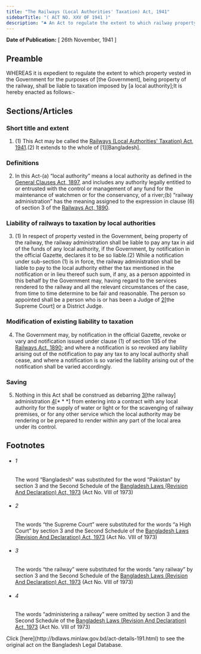 ```yaml
---
title: "The Railways (Local Authorities' Taxation) Act, 1941"
sidebarTitle: "( ACT NO. XXV OF 1941 )"
description: "♣ An Act to regulate the extent to which railway property shall be liable to taxation imposed by [a local authority]."
---
```


**Date of Publication:** [ 26th November, 1941 ]

## Preamble

WHEREAS it is expedient to regulate the extent to which property vested in the Government for the purposes of [the Government], being property of the railway, shall be liable to taxation imposed by [a local authority];It is hereby enacted as follows:-

## Sections/Articles

### Short title and extent

1. (1) This Act may be called the [Railways (Local Authorities' Taxation) Act, 1941](/laws/act-191 "Railways (Local Authorities").(2) It extends to the whole of [1][Bangladesh].

### Definitions

2. In this Act-(a) “local authority” means a local authority as defined in the [General Clauses Act, 1897](/laws/act-73 "General Clauses Act, 1897"), and includes any authority legally entitled to or entrusted with the control or management of any fund for the maintenance of watchmen or for the conservancy, of a river;(b) “railway administration” has the meaning assigned to the expression in clause (6) of section 3 of the [Railways Act, 1890](/laws/act-65 "Railways Act, 1890").

### Liability of railways to taxation by local authorities

3. (1) In respect of property vested in the Government, being property of the railway, the railway administration shall be liable to pay any tax in aid of the funds of any local authority, if the Government, by notification in the official Gazette, declares it to be so liable.(2) While a notification under sub-section (1) is in force, the railway administration shall be liable to pay to the local authority either the tax mentioned in the notification or in lieu thereof such sum, if any, as a person appointed in this behalf by the Government may, having regard to the services rendered to the railway and all the relevant circumstances of the case, from time to time determine to be fair and reasonable. The person so appointed shall be a person who is or has been a Judge of [2](1)[the Supreme Court] or a District Judge.

### Modification of existing liability to taxation

4. The Government may, by notification in the official Gazette, revoke or vary and notification issued under clause (1) of section 135 of the [Railways Act, 1890](/laws/act-65 "Railways Act, 1890"); and where a notification is so revoked any liability arising out of the notification to pay any tax to any local authority shall cease, and where a notification is so varied the liability arising out of the notification shall be varied accordingly.

### Saving

5. Nothing in this Act shall be construed as debarring [3](1)[the railway] administration [4](2)[\* \* \*] from entering into a contract with any local authority for the supply of water or light or for the scavenging of railway premises, or for any other service which the local authority may be rendering or be prepared to render within any part of the local area under its control.

## Footnotes

- ###### 1

  The word “Bangladesh” was substituted for the word “Pakistan” by section 3 and the Second Schedule of the [Bangladesh Laws (Revision And Declaration) Act, 1973](/laws/act-430 "Bangladesh Laws (Revision And Declaration) Act, 1973") (Act No. VIII of 1973)

- ###### 2

  The words “the Supreme Court” were substituted for the words “a High Court” by section 3 and the Second Schedule of the [Bangladesh Laws (Revision And Declaration) Act, 1973](/laws/act-430 "Bangladesh Laws (Revision And Declaration) Act, 1973") (Act No. VIII of 1973)

- ###### 3

  The words “the railway” were substituted for the words “any railway” by section 3 and the Second Schedule of the [Bangladesh Laws (Revision And Declaration) Act, 1973](/laws/act-430 "Bangladesh Laws (Revision And Declaration) Act, 1973") (Act No. VIII of 1973)

- ###### 4

  The words “administering a railway” were omitted by section 3 and the Second Schedule of the [Bangladesh Laws (Revision And Declaration) Act, 1973](/laws/act-430 "Bangladesh Laws (Revision And Declaration) Act, 1973") (Act No. VIII of 1973)

<Note>
  Click [here](http://bdlaws.minlaw.gov.bd/act-details-191.html) to see the original act on the Bangladesh Legal Database.
</Note>
